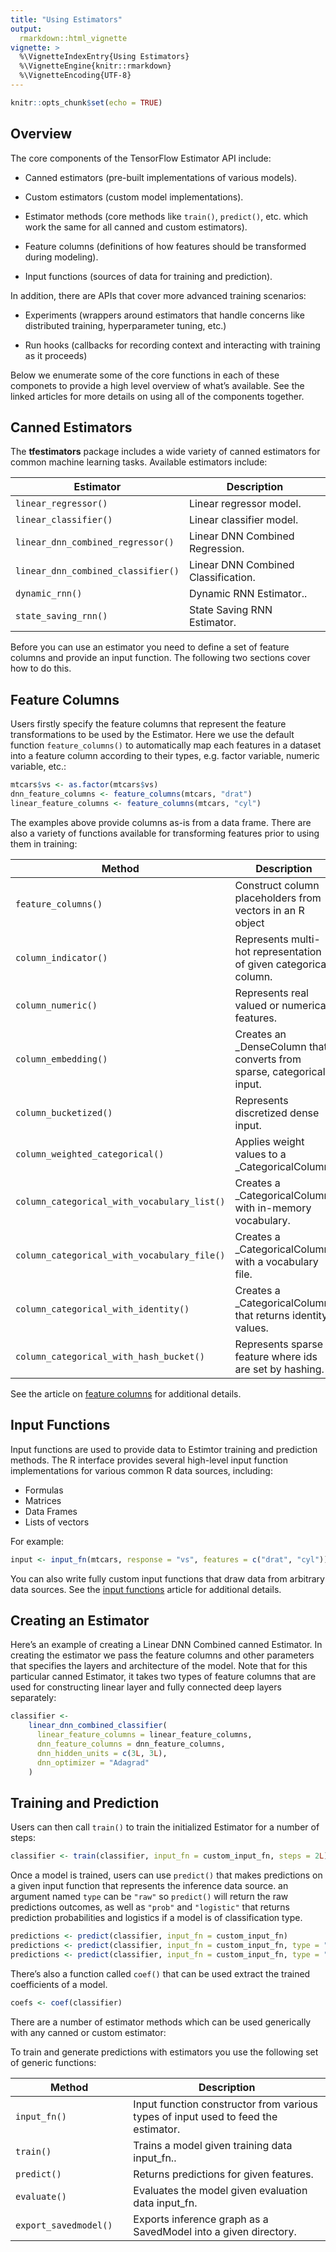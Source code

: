 ```yaml
---
title: "Using Estimators"
output: 
  rmarkdown::html_vignette
vignette: >
  %\VignetteIndexEntry{Using Estimators}
  %\VignetteEngine{knitr::rmarkdown}
  %\VignetteEncoding{UTF-8}
---
```



```r
knitr::opts_chunk$set(echo = TRUE)
```

## Overview

The core components of the TensorFlow Estimator API include:

- Canned estimators (pre-built implementations of various models).

- Custom estimators (custom model implementations).

- Estimator methods (core methods like `train()`, `predict()`, etc. which work the same for all canned and custom estimators).

- Feature columns (definitions of how features should be transformed during modeling).

- Input functions (sources of data for training and prediction).

In addition, there are APIs that cover more advanced training scenarios:

- Experiments (wrappers around estimators that handle concerns like distributed training, hyperparameter tuning, etc.)

- Run hooks (callbacks for recording context and interacting with training as it proceeds)

Below we enumerate some of the core functions in each of these componets to provide a high level overview of what's available. See the linked articles for more details on using all of the components together.


## Canned Estimators

The **tfestimators** package includes a wide variety of canned estimators for common machine learning tasks. Available estimators include:

| Estimator  | Description |
|---------------------------------------|----------------------------------------------------------------|
| `linear_regressor()`  | Linear regressor model.  |
| `linear_classifier()`  |  Linear classifier model. |
| `linear_dnn_combined_regressor()`  |  Linear DNN Combined Regression. |
| `linear_dnn_combined_classifier()`  |  Linear DNN Combined Classification. |
| `dynamic_rnn()`  |  Dynamic RNN Estimator.. |
| `state_saving_rnn()`  |  State Saving RNN Estimator. |

Before you can use an estimator you need to define a set of feature columns and provide an input function. The following two sections cover how to do this.

## Feature Columns

Users firstly specify the feature columns that represent the feature transformations to be used by the Estimator. Here we use the default function `feature_columns()` to automatically map each features in a dataset into a feature column according to their types, e.g. factor variable, numeric variable, etc.:

``` r
mtcars$vs <- as.factor(mtcars$vs)
dnn_feature_columns <- feature_columns(mtcars, "drat")
linear_feature_columns <- feature_columns(mtcars, "cyl")
```

The examples above provide columns as-is from a data frame. There are also a variety of functions available for transforming features prior to using them in training:

| Method  | Description |
|---------------------------------------|----------------------------------------------------------------|
| `feature_columns()`  | Construct column placeholders from vectors in an R object   |
| `column_indicator()`  | Represents multi-hot representation of given categorical column.   |
| `column_numeric()`  |  Represents real valued or numerical features.  |
| `column_embedding()`  | Creates an _DenseColumn that converts from sparse, categorical input.   |
| `column_bucketized()`  | Represents discretized dense input.   |
| `column_weighted_categorical()`  | Applies weight values to a _CategoricalColumn.   |
| `column_categorical_with_vocabulary_list()`  | 	Creates a _CategoricalColumn with in-memory vocabulary. |
| `column_categorical_with_vocabulary_file()`  | Creates a _CategoricalColumn with a vocabulary file.   |
| `column_categorical_with_identity()`  | Creates a _CategoricalColumn that returns identity values.   |
| `column_categorical_with_hash_bucket()`  | Represents sparse feature where ids are set by hashing.   |


See the article on [feature columns](feature_columns.html) for additional details.


## Input Functions

Input functions are used to provide data to Estimtor training and prediction methods. The R interface provides several high-level input function implementations for various common R data sources, including:

- Formulas
- Matrices
- Data Frames
- Lists of vectors

For example:

``` r
input <- input_fn(mtcars, response = "vs", features = c("drat", "cyl"))
```

You can also write fully custom input functions that draw data from arbitrary data sources. See the [input functions](input_functions.html) article for additional details.


## Creating an Estimator

Here's an example of creating a Linear DNN Combined canned Estimator. In creating the estimator we pass the feature columns and other parameters that specifies the layers and architecture of the model. Note that for this particular canned Estimator, it takes two types of feature columns that are used for constructing linear layer and fully connected deep layers separately:

``` r
classifier <-
	linear_dnn_combined_classifier(
	  linear_feature_columns = linear_feature_columns,
	  dnn_feature_columns = dnn_feature_columns,
	  dnn_hidden_units = c(3L, 3L),
	  dnn_optimizer = "Adagrad"
	)
```

## Training and Prediction

Users can then call `train()` to train the initialized Estimator for a number of steps:

``` r
classifier <- train(classifier, input_fn = custom_input_fn, steps = 2L)
```

Once a model is trained, users can use `predict()` that makes predictions on a given input function that represents the inference data source. an argument named `type` can be `"raw"` so `predict()` will return the raw predictions outcomes, as well as `"prob"` and `"logistic"` that returns prediction probabilities and logistics if a model is of classification type.

``` r
predictions <- predict(classifier, input_fn = custom_input_fn)
predictions <- predict(classifier, input_fn = custom_input_fn, type = "prob")
predictions <- predict(classifier, input_fn = custom_input_fn, type = "logistic")
```

There's also a function called `coef()` that can be used extract the trained coefficients of a model.

``` r
coefs <- coef(classifier)
```

There are a number of estimator methods which can be used generically with any canned or custom estimator:

To train and generate predictions with estimators you use the following set of generic functions:

| Method  | Description |
|---------------------------------------|----------------------------------------------------------------|
| `input_fn()`  |  Input function constructor from various types of input used to feed the estimator.  |
| `train()`  |  Trains a model given training data input_fn.. |
| `predict()`  |  Returns predictions for given features. |
| `evaluate()`  |  Evaluates the model given evaluation data input_fn. |
| `export_savedmodel()` | Exports inference graph as a SavedModel into a given directory. |






